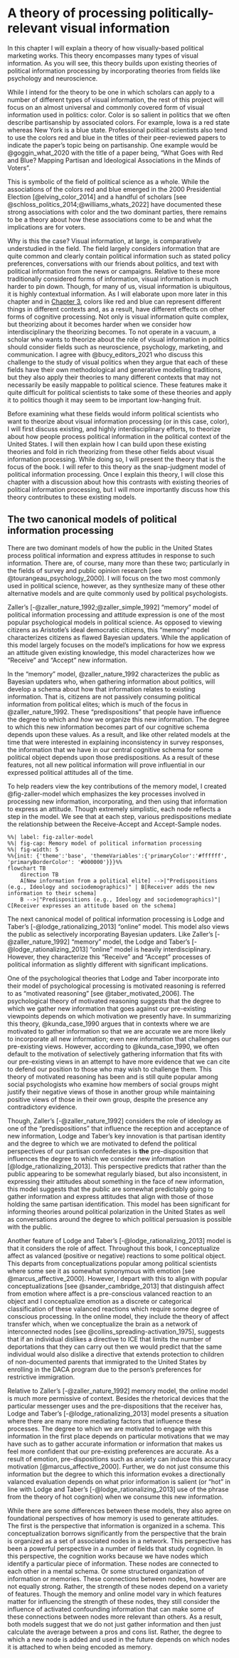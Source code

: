 # A theory of processing politically-relevant visual information

In this chapter I will explain a theory of how visually-based political marketing works. This theory encompasses many types of visual information. As you will see, this theory builds upon existing theories of political information processing by incorporating theories from fields like psychology and neuroscience. 

While I intend for the theory to be one in which scholars can apply to a number of different types of visual information, the rest of this project will focus on an almost universal and commonly covered form of visual information used in politics: color. Color is so salient in politics that we often describe partisanship by associated colors. For example, Iowa is a red state whereas New York is a blue state. Professional political scientists also tend to use the colors red and blue in the titles of their peer-reviewed papers to indicate the paper's topic being on partisanship. One example would be @goggin_what_2020 with the title of a paper being, "What Goes with Red and Blue? Mapping Partisan and Ideological Associations in the Minds of Voters".

This is symbolic of the field of political science as a whole. While the associations of the colors red and blue emerged in the 2000 Presidential Election [@elving_color_2014] and a handful of scholars [see @schloss_politics_2014;@williams_whats_2022] have documented these strong associations with color and the two dominant parties, there remains to be a theory about how these associations come to be and what the implications are for voters.

Why is this the case? Visual information, at large, is comparatively understudied in the field. The field largely considers information that are quite common and clearly contain political information such as stated policy preferences, conversations with our friends about politics, and text with political information from the news or campaigns. Relative to these more traditionally considered forms of information, visual information is much harder to pin down. Though, for many of us, visual information is ubiquitous, it is highly contextual information. As I will elaborate upon more later in this chapter and in [Chapter 3](../../chapter_3/manuscript.qmd), colors like red and blue can represent different things in different contexts and, as a result, have different effects on other forms of cognitive processing. Not only is visual information quite complex, but theorizing about it becomes harder when we consider how interdisciplinary the theorizing becomes. To not operate in a vacuum, a scholar who wants to theorize about the role of visual information in politics should consider fields such as neuroscience, psychology, marketing, and communication. I agree with @bucy_editors_2021 who discuss this challenge to the study of visual politics when they argue that each of these fields have their own methodological and generative modelling traditions, but they also apply their theories to many different contexts that may not necessarily be easily mappable to political science. These features make it quite difficult for political scientists to take some of these theories and apply it to politics though it may seem to be important low-hanging fruit.

Before examining what these fields would inform political scientists who want to theorize about visual information processing (or in this case, color), I will first discuss existing, and highly interdisciplinary efforts, to theorize about how people process political information in the political context of the United States. I will then explain how I can build upon these existing theories and fold in rich theorizing from these other fields about visual information processing. While doing so, I will present the theory that is the focus of the book. I will refer to this theory as the snap-judgment model of political information processing. Once I explain this theory, I will close this chapter with a discussion about how this contrasts with existing theories of political information processing, but I will more importantly discuss how this theory contributes to these existing models.

## The two canonical models of political information processing

There are two dominant models of how the public in the United States process political information and express attitudes in response to such information. There are, of course, many more than these two; particularly in the fields of survey and public opinion research [see @tourangeau_psychology_2000]. I will focus on the two most commonly used in political science, however, as they synthesize many of these other alternative models and are quite commonly used by political psychologists.

Zaller's [-@zaller_nature_1992;@zaller_simple_1992] "memory" model of political information processing and attitude expression is one of the most popular psychological models in political science. As opposed to viewing citizens as Aristotle's ideal democratic citizens, this "memory" model characterizes citizens as flawed Bayesian updaters. While the application of this model largely focuses on the model's implications for how we express an attitude given existing knowledge, this model characterizes how we "Receive" and "Accept" new information. 

In the "memory" model, @zaller_nature_1992 characterizes the public as Bayesian updaters who, when gathering information about politics, will develop a schema about how that information relates to existing information. That is, citizens are not passively consuming political information from political elites; which is much of the focus in @zaller_nature_1992. These "predispositions" that people have influence the degree to which and *how* we organize this new information. The degree to which this new information becomes part of our cognitive schema depends upon these values. As a result, and like other related models at the time that were interested in explaining inconsistency in survey responses, the information that we have in our central cognitive schema for some political object depends upon those predispositions. As a result of these features, not all new political information will prove influential in our expressed political attitudes all of the time.

To help readers view the key contributions of the memory model, I created @fig-zaller-model which emphasizes the key processes involved in processing new information, incorporating, and then using that information to express an attitude. Though extremely simplistic, each node reflects a step in the model. We see that at each step, various predispositions mediate the relationship between the Receive-Accept and Accept-Sample nodes.

```mermaid
%%| label: fig-zaller-model
%%| fig-cap: Memory model of political information processing
%%| fig-width: 5
%%{init: {'theme':'base', 'themeVariables':{'primaryColor':'#ffffff', 'primaryBorderColor': '#000000'}}}%%
flowchart TB
    direction TB
    A[New information from a political elite] -->|"Predispositions (e.g., Ideology and sociodemographics)" | B[Receiver adds the new information to their schema]
    B -->|"Predispositions (e.g., Ideology and sociodemographics)"| C[Receiver expresses an attitude based on the schema]
```

The next canonical model of political information processing is Lodge and Taber's [-@lodge_rationalizing_2013] "online" model. This model also views the public as selectively incorporating Bayesian updaters. Like Zaller's [-@zaller_nature_1992] "memory" model, the Lodge and Taber's [-@lodge_rationalizing_2013] "online" model is heavily interdisciplinary. However, they characterize this "Receive" and "Accept" processes of political information as slightly different with significant implications.

One of the psychological theories that Lodge and Taber incorporate into their model of psychological processing is motivated reasoning is referred to as "motivated reasoning" [see @taber_motivated_2006]. The psychological theory of motivated reasoning suggests that the degree to which we gather new information that goes against our pre-existing viewpoints depends on which motivation we presently have. In summarizing this theory, @kunda_case_1990 argues that in contexts where we are motivated to gather information so that we are accurate we are more likely to incorporate all new information; even new information that challenges our pre-existing views. However, according to @kunda_case_1990, we often default to the motivation of selectively gathering information that fits with our pre-existing views in an attempt to have more evidence that we can cite to defend our position to those who may wish to challenge them. This theory of motivated reasoning has been and is still quite popular among social psychologists who examine how members of social groups might justify their negative views of those in another group while maintaining positive views of those in their own group, despite the presence any contradictory evidence. 

Though, Zaller's [-@zaller_nature_1992] considers the role of ideology as one of the "predispositions" that influence the reception and acceptance of new information, Lodge and Taber's key innovation is that partisan identity and the degree to which we are motivated to defend the political perspectives of our partisan confederates is **the** pre-disposition that influences the degree to which we consider new information [@lodge_rationalizing_2013]. This perspective predicts that rather than the public appearing to be somewhat regularly biased, but also inconsistent, in expressing their attitudes about something in the face of new information, this model suggests that the public are somewhat predictably going to gather information and express attitudes that align with those of those holding the same partisan identification. This model has been significant for informing theories around political polarization in the United States as well as conversations around the degree to which political persuasion is possible with the public.

Another feature of Lodge and Taber's [-@lodge_rationalizing_2013] model is that it considers the role of affect. Throughout this book, I conceptualize affect as valanced (positive or negative) reactions to some political object. This departs from conceptualizations popular among political scientists where some see it as somewhat synonymous with emotion [see @marcus_affective_2000]. However, I depart with this to align with popular conceptualizations [see @sander_cambridge_2013] that distinguish affect from emotion where affect is a pre-conscious valanced reaction to an object and I conceptualize emotion as a discrete or categorical classification of these valanced reactions which require some degree of conscious processing. In the online model, they include the theory of affect transfer which, when we conceptualize the brain as a network of interconnected nodes [see @collins_spreading-activation_1975], suggests that if an individual dislikes a directive to ICE that limits the number of deportations that they can carry out then we would predict that the same individual would also dislike a directive that extends protection to children of non-documented parents that immigrated to the United States by enrolling in the DACA program due to the person's preferences for restrictive immigration.

Relative to Zaller's [-@zaller_nature_1992] memory model, the online model is much more permissive of context. Besides the rhetorical devices that the particular messenger uses and the pre-dispositions that the receiver has, Lodge and Taber's [-@lodge_rationalizing_2013] model presents a situation where there are many more mediating factors that influence these processes. The degree to which we are motivated to engage with this information in the first place depends on particular motivations that we may have such as to gather accurate information or information that makes us feel more confident that our pre-existing preferences are accurate. As a result of emotion, pre-dispositions such as anxiety can induce this accuracy motivation [@marcus_affective_2000]. Further, we do not just consume this information but the degree to which this information evokes a directionally valanced evaluation depends on what prior information is salient (or "hot" in line with Lodge and Taber's [-@lodge_rationalizing_2013] use of the phrase from the theory of hot cognition) when we consume this new information.

While there are some differences between these models, they also agree on foundational perspectives of how memory is used to generate attitudes. The first is the perspective that information is organized in a schema. This conceptualization borrows significantly from the perspective that the brain is organized as a set of associated nodes in a network. This perspective has been a powerful perspective in a number of fields that study cognition. In this perspective, the cognition works because we have nodes which identify a particular piece of information. These nodes are connected to each other in a mental schema. Or some structured organization of information or memories. These connections between nodes, however are not equally strong. Rather, the strength of these nodes depend on a variety of features. Though the memory and online model vary in which features matter for influencing the strength of these nodes, they still consider the influence of activated confounding information that can make some of these connections between nodes more relevant than others. As a result, both models suggest that we do not just gather information and then just calculate the average between a pros and cons list. Rather, the degree to which a new node is added and used in the future depends on which nodes it is attached to when being encoded as memory.